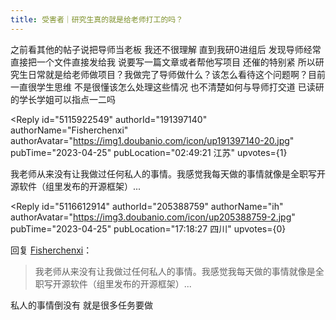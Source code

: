 ```yaml
---
title: 受害者｜研究生真的就是给老师打工的吗？
---
```



<Forum groupName="好学生心态受害者" groupUrl="https://www.douban.com/group/735970/" archivedAt="2025-05-16T14:35:51.755Z">
  <Post
    id="287347390"
    title="受害者｜研究生真的就是给老师打工的吗？"
    url="https://www.douban.com/group/topic/287347390/?_spm_id=MjA1Mzg4NzU5"
    pubTime="2023-05-01"
    highlightUserId="191397140"
  >
之前看其他的帖子说把导师当老板 我还不很理解 直到我研0进组后
发现导师经常直接把一个文件直接发给我 说要写一篇文章或者帮他写项目
还催的特别紧
所以研究生日常就是给老师做项目？我做完了导师做什么？该怎么看待这个问题啊？目前一直很学生思维
不是很懂该怎么处理这些情况 也不清楚如何与导师打交道
已读研的学长学姐可以指点一二吗

<Reply
  id="5115922549"
  authorId="191397140"
  authorName="Fisherchenxi"
  authorAvatar="https://img1.doubanio.com/icon/up191397140-20.jpg"
  pubTime="2023-04-25"
  pubLocation="02:49:21 江苏"
  upvotes={1}
>
我老师从来没有让我做过任何私人的事情。我感觉我每天做的事情就像是全职写开源软件（组里发布的开源框架）...
</Reply>

<Reply
  id="5116612914"
  authorId="205388759"
  authorName="ih"
  authorAvatar="https://img3.doubanio.com/icon/up205388759-2.jpg"
  pubTime="2023-04-25"
  pubLocation="17:18:27 四川"
  upvotes={0}
>
回复 [Fisherchenxi](https://www.douban.com/people/191397140/)：
 > 我老师从来没有让我做过任何私人的事情。我感觉我每天做的事情就像是全职写开源软件（组里发布的开源框架）...

私人的事情倒没有 就是很多任务要做
</Reply>
  </Post>
</Forum>
